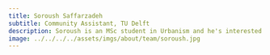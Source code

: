 ```yaml
---
title: Soroush Saffarzadeh
subtitle: Community Assistant, TU Delft
description: Soroush is an MSc student in Urbanism and he's interested in spatial analysis with quantitative methods of programming and GIS tools. Also, he's trying to combine these with qualitative aspects of planning & design.
image: ../../../../assets/imgs/about/team/soroush.jpg
---
```

